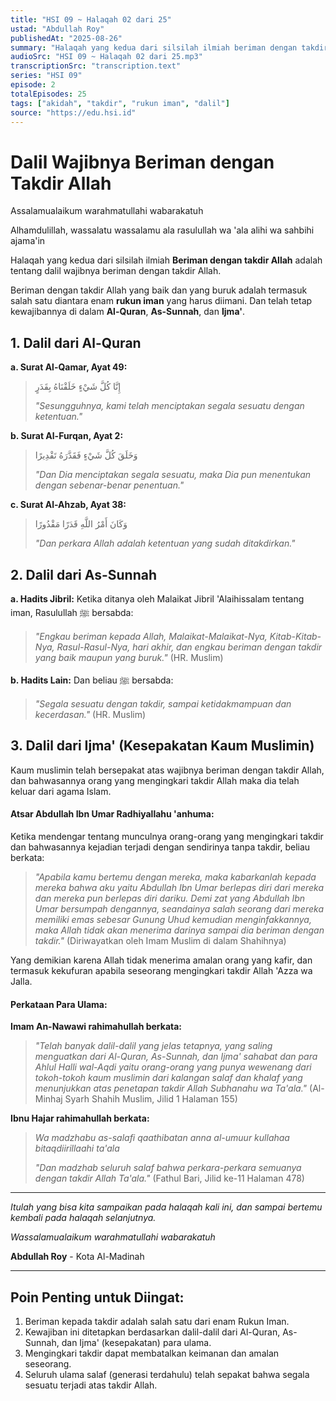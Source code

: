```yaml
---
title: "HSI 09 ~ Halaqah 02 dari 25"
ustad: "Abdullah Roy"
publishedAt: "2025-08-26"
summary: "Halaqah yang kedua dari silsilah ilmiah beriman dengan takdir Allah adalah tentang dalil wajibnya beriman dengan takdir Allah."
audioSrc: "HSI 09 ~ Halaqah 02 dari 25.mp3"
transcriptionSrc: "transcription.text"
series: "HSI 09"
episode: 2
totalEpisodes: 25
tags: ["akidah", "takdir", "rukun iman", "dalil"]
source: "https://edu.hsi.id"
---
```


# Dalil Wajibnya Beriman dengan Takdir Allah

Assalamualaikum warahmatullahi wabarakatuh

Alhamdulillah, wassalatu wassalamu ala rasulullah wa 'ala alihi wa sahbihi ajama'in

Halaqah yang kedua dari silsilah ilmiah **Beriman dengan takdir Allah** adalah tentang dalil wajibnya beriman dengan takdir Allah.

Beriman dengan takdir Allah yang baik dan yang buruk adalah termasuk salah satu diantara enam **rukun iman** yang harus diimani. Dan telah tetap kewajibannya di dalam **Al-Quran**, **As-Sunnah**, dan **Ijma'**.

## 1. Dalil dari Al-Quran

**a. Surat Al-Qamar, Ayat 49:**
> إِنَّا كُلَّ شَيْءٍ خَلَقْنَاهُ بِقَدَرٍ
>
> *"Sesungguhnya, kami telah menciptakan segala sesuatu dengan ketentuan."*

**b. Surat Al-Furqan, Ayat 2:**
> وَخَلَقَ كُلَّ شَيْءٍ فَقَدَّرَهُ تَقْدِيرًا
>
> *"Dan Dia menciptakan segala sesuatu, maka Dia pun menentukan dengan sebenar-benar penentuan."*

**c. Surat Al-Ahzab, Ayat 38:**
> وَكَانَ أَمْرُ اللَّهِ قَدَرًا مَقْدُورًا
>
> *"Dan perkara Allah adalah ketentuan yang sudah ditakdirkan."*

## 2. Dalil dari As-Sunnah

**a. Hadits Jibril:**
Ketika ditanya oleh Malaikat Jibril 'Alaihissalam tentang iman, Rasulullah ﷺ bersabda:
> *"Engkau beriman kepada Allah, Malaikat-Malaikat-Nya, Kitab-Kitab-Nya, Rasul-Rasul-Nya, hari akhir, dan engkau beriman dengan takdir yang baik maupun yang buruk."* (HR. Muslim)

**b. Hadits Lain:**
Dan beliau ﷺ bersabda:
> *"Segala sesuatu dengan takdir, sampai ketidakmampuan dan kecerdasan."* (HR. Muslim)

## 3. Dalil dari Ijma' (Kesepakatan Kaum Muslimin)

Kaum muslimin telah bersepakat atas wajibnya beriman dengan takdir Allah, dan bahwasannya orang yang mengingkari takdir Allah maka dia telah keluar dari agama Islam.

#### **Atsar Abdullah Ibn Umar Radhiyallahu 'anhuma:**

Ketika mendengar tentang munculnya orang-orang yang mengingkari takdir dan bahwasannya kejadian terjadi dengan sendirinya tanpa takdir, beliau berkata:
> *"Apabila kamu bertemu dengan mereka, maka kabarkanlah kepada mereka bahwa aku yaitu Abdullah Ibn Umar berlepas diri dari mereka dan mereka pun berlepas diri dariku. Demi zat yang Abdullah Ibn Umar bersumpah dengannya, seandainya salah seorang dari mereka memiliki emas sebesar Gunung Uhud kemudian menginfakkannya, maka Allah tidak akan menerima darinya sampai dia beriman dengan takdir."* (Diriwayatkan oleh Imam Muslim di dalam Shahihnya)

Yang demikian karena Allah tidak menerima amalan orang yang kafir, dan termasuk kekufuran apabila seseorang mengingkari takdir Allah 'Azza wa Jalla.

#### **Perkataan Para Ulama:**

**Imam An-Nawawi rahimahullah berkata:**
> *"Telah banyak dalil-dalil yang jelas tetapnya, yang saling menguatkan dari Al-Quran, As-Sunnah, dan Ijma' sahabat dan para Ahlul Halli wal-Aqdi yaitu orang-orang yang punya wewenang dari tokoh-tokoh kaum muslimin dari kalangan salaf dan khalaf yang menunjukkan atas penetapan takdir Allah Subhanahu wa Ta'ala."* (Al-Minhaj Syarh Shahih Muslim, Jilid 1 Halaman 155)

**Ibnu Hajar rahimahullah berkata:**
> *Wa madzhabu as-salafi qaathibatan anna al-umuur kullahaa bitaqdiirillaahi ta'ala*
>
> *"Dan madzhab seluruh salaf bahwa perkara-perkara semuanya dengan takdir Allah Ta'ala."* (Fathul Bari, Jilid ke-11 Halaman 478)

---

*Itulah yang bisa kita sampaikan pada halaqah kali ini, dan sampai bertemu kembali pada halaqah selanjutnya.*

*Wassalamualaikum warahmatullahi wabarakatuh*

**Abdullah Roy** - Kota Al-Madinah

---

## Poin Penting untuk Diingat:

1.  Beriman kepada takdir adalah salah satu dari enam Rukun Iman.
2.  Kewajiban ini ditetapkan berdasarkan dalil-dalil dari Al-Quran, As-Sunnah, dan Ijma' (kesepakatan) para ulama.
3.  Mengingkari takdir dapat membatalkan keimanan dan amalan seseorang.
4.  Seluruh ulama salaf (generasi terdahulu) telah sepakat bahwa segala sesuatu terjadi atas takdir Allah.

